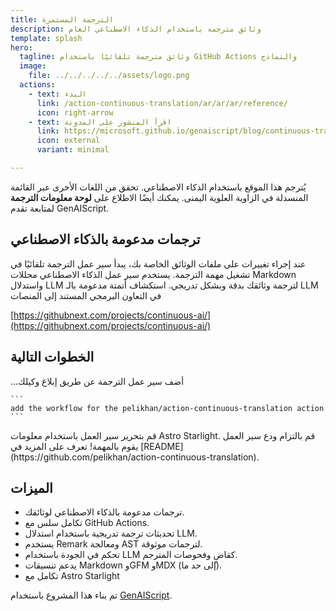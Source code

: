 ```yaml
---
title: الترجمة المستمرة
description: وثائق مترجمة باستخدام الذكاء الاصطناعي العام
template: splash
hero:
  tagline: وثائق مترجمة تلقائيًا باستخدام GitHub Actions والنماذج
  image:
    file: ../../../../../assets/logo.png
  actions:
    - text: البدء
      link: /action-continuous-translation/ar/ar/ar/reference/
      icon: right-arrow
    - text: اقرأ المنشور على المدونة
      link: https://microsoft.github.io/genaiscript/blog/continuous-translations/
      icon: external
      variant: minimal

---
```



يُترجم هذا الموقع باستخدام الذكاء الاصطناعي. تحقق من اللغات الأخرى عبر القائمة المنسدلة في الزاوية العلوية اليمنى. يمكنك أيضًا الاطلاع على **لوحة معلومات الترجمة** لمتابعة تقدم GenAIScript.

## ترجمات مدعومة بالذكاء الاصطناعي

<CardGrid>
  <Card title="إجراءات GitHub" icon="github">
    عند إجراء تغييرات على ملفات الوثائق الخاصة بك، يبدأ سير عمل الترجمة تلقائيًا في تشغيل مهمة الترجمة.
  </Card>

  <Card title="نماذج GitHub" icon="seti:markdown">
    يستخدم سير عمل الذكاء الاصطناعي محللات Markdown واستدلال LLM لترجمة وثائقك بدقة وبشكل تدريجي.
  </Card>
</CardGrid>

<Card title="الذكاء الاصطناعي المستمر" icon="rocket">
  استكشاف أتمتة مدعومة بالـ LLM في التعاون البرمجي المستند إلى المنصات

  [https://githubnext.com/projects/continuous-ai/](https://githubnext.com/projects/continuous-ai/)
</Card>

## الخطوات التالية

<CardGrid stagger>
  <Card title="إضافة سير العمل" icon="pencil">
    أضف سير عمل الترجمة عن طريق إبلاغ وكيلك...

    ```
    add the workflow for the pelikhan/action-continuous-translation action
    ```
  </Card>

  <Card title="تهيئة موقعك" icon="setting">
    قم بتحرير سير العمل باستخدام معلومات Astro Starlight.
  </Card>

  <Card title="ترجم!" icon="add-document">
    قم بالتزام ودع سير العمل يقوم بالمهمة!
  </Card>

  <Card title="اقرأ الوثائق" icon="open-book">
    تعرف على المزيد في [README](https://github.com/pelikhan/action-continuous-translation).
  </Card>
</CardGrid>

## الميزات

* ترجمات مدعومة بالذكاء الاصطناعي لوثائقك.
* تكامل سلس مع GitHub Actions.
* تحديثات ترجمة تدريجية باستخدام استدلال LLM.
* يستخدم Remark ومعالجة AST لترجمات موثوقة.
* تحكم في الجودة باستخدام LLM كقاضٍ وفحوصات المترجم.
* يدعم تنسيقات Markdown وGFM وMDX (إلى حد ما).
* تكامل مع Astro Starlight

تم بناء هذا المشروع باستخدام [GenAIScript](https://microsoft.github.io/genaiscript).
